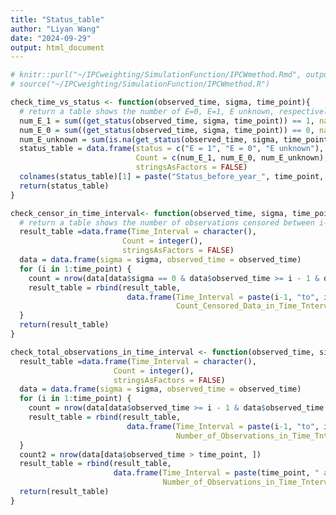 ```yaml
---
title: "Status_table"
author: "Liyan Wang"
date: "2024-09-29"
output: html_document
---
```

```r
# knitr::purl("~/IPCweighting/SimulationFunction/IPCWmethod.Rmd", output = "~/IPCweighting/SimulationFunction/IPCWmethod.R")
# source("~/IPCweighting/SimulationFunction/IPCWmethod.R")
```

```r
check_time_vs_status <- function(observed_time, sigma, time_point){
  # return a table shows the number of E=0, E=1, E unknown, respectively
  num_E_1 = sum((get_status(observed_time, sigma, time_point)) == 1, na.rm = TRUE)
  num_E_0 = sum((get_status(observed_time, sigma, time_point)) == 0, na.rm = TRUE)
  num_E_unknown = sum(is.na(get_status(observed_time, sigma, time_point)))
  status_table = data.frame(status = c("E = 1", "E = 0", "E unknown"),
                            Count = c(num_E_1, num_E_0, num_E_unknown),
                            stringsAsFactors = FALSE)
  colnames(status_table)[1] = paste("Status_before_year_", time_point, sep = "")
  return(status_table)
}
```

```r
check_censor_in_time_interval<- function(observed_time, sigma, time_point){
  # return a table shows the number of observations censored between i-1 and i, where i=1,2,..., time_point
  result_table =data.frame(Time_Interval = character(),
                         Count = integer(),
                         stringsAsFactors = FALSE)
  data = data.frame(sigma = sigma, observed_time = observed_time)
  for (i in 1:time_point) {
    count = nrow(data[data$sigma == 0 & data$observed_time >= i - 1 & data$observed_time <= i, ])
    result_table = rbind(result_table, 
                          data.frame(Time_Interval = paste(i-1, "to", i), 
                                     Count_Censored_Data_in_Time_Tnterval = count))
  }
  return(result_table)
}
```

```r
check_total_observations_in_time_interval <- function(observed_time, sigma, time_point){
  result_table =data.frame(Time_Interval = character(),
                       Count = integer(),
                       stringsAsFactors = FALSE)
  data = data.frame(sigma = sigma, observed_time = observed_time)
  for (i in 1:time_point) {
    count = nrow(data[data$observed_time >= i - 1 & data$observed_time <= i, ])
    result_table = rbind(result_table, 
                          data.frame(Time_Interval = paste(i-1, "to", i), 
                                     Number_of_Observations_in_Time_Tnterval = count))
  }
  count2 = nrow(data[data$observed_time > time_point, ])
  result_table = rbind(result_table,
                       data.frame(Time_Interval = paste(time_point, " above"),
                                  Number_of_Observations_in_Time_Tnterval = count2))
  return(result_table)
}
```

